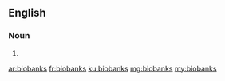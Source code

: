 ==English==

===Noun===
{{head|en|noun plural form}}

# {{plural of|biobank|lang=en}}

[[ar:biobanks]]
[[fr:biobanks]]
[[ku:biobanks]]
[[mg:biobanks]]
[[my:biobanks]]